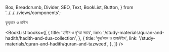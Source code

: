   Box,
  Breadcrumb,
  Divider,
  SEO,
  Text,
  BookList,
  Button,
} from '../../../views/components';

<SEO pageTitle="কুর্‌আন ও হাদীস" />
<Box maxWidth={960} margin="0 auto" padding={{ xs: 3, sm: 4 }}>

<Text variant="h2" textAlign="center">
  কুর্‌আন ও হাদীস
</Text>
<Divider />
<Breadcrumb
  links={[
    { url: '/', name: 'নীড়পাতা' },
    { url: '/study-materials/', name: 'শিক্ষাপোকরণ' },
    {
      url: '/study-materials/quran-and-hadith',
      name: 'কুর্‌আন ও হাদীস',
      isCurrentPage: true,
    },
  ]}
/>
<Divider />

<BookList
  books={[
    {
      title: 'হাদীস ও দু’আ সম্ভার',
      link: '/study-materials/quran-and-hadith/hadith-and-dua-collection',
    },
    {
      title: 'কুর’আন ও তাজউইদ',
      link: '/study-materials/quran-and-hadith/quran-and-tazweed',
    },
  ]}
/>

</Box>
